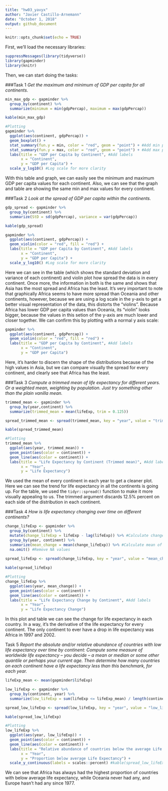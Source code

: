 ```yaml
---
title: "hw03_yavyx"
author: "Javier Castillo-Arnemann"
date: "October 1, 2018"
output: github_document
---
```


```r
knitr::opts_chunk$set(echo = TRUE)
```

First, we'll load the necessary libraries:

```r
suppressMessages(library(tidyverse))
library(gapminder)
library(knitr)
```

Then, we can start doing the tasks:

###Task 1
*Get the maximum and minimum of GDP per capita for all continents.*

```r
min_max_gdp <- gapminder %>%
  group_by(continent) %>%
  summarize(minimum = min(gdpPercap), maximum = max(gdpPercap))

kable(min_max_gdp)

#Plotting
gapminder %>%
  ggplot(aes(continent, gdpPercap)) +
  geom_boxplot() +
  stat_summary(fun.y = min, color = "red", geom = "point") + #Add min points
  stat_summary(fun.y = max, color = "red", geom = "point") + #Add max points
  labs(title = "GDP per Capita by Continent", #Add labels
       x = "Continent", 
       y = "GDP per Capita") +
  scale_y_log10() #Log scale for more clarity
```

With this table and graph, we can easily see the minimum and maximum GDP per capita values for each continent. Also, we can see that the graph and table are showing the same min and max values for every continent.

###Task 2
*Look at the spread of GDP per capita within the continents.*
```r
gdp_spread <- gapminder %>%
  group_by(continent) %>%
  summarize(StD = sd(gdpPercap), variance = var(gdpPercap))

kable(gdp_spread)

gapminder %>%
  ggplot(aes(continent, gdpPercap)) +
  geom_violin(color = "red", fill = "red") +
  labs(title = "GDP per Capita by Continent", #Add labels
       x = "Continent", 
       y = "GDP per Capita") +
  scale_y_log10() #Log scale for more clarity
```

Here we can see in the table (which shows the standard deviation and variance of each continent) and violin plot how spread the data is in every continent. Once more, the information in both is the same and shows that Asia has the most spread and Africa has the least. It's very important to note that graphically Africa seems to have more spread than Oceania and other continents, however, because we are using a log scale in the y-axis to get a better visual representation of the data, this distorts the "violins". Because Africa has lower GDP per capita values than Oceania, its "violin" looks bigger, because the values in this setion of the y-axis are much lower and closer together. We can confirm this by plotting with a normal y axis scale:
```r
gapminder %>%
  ggplot(aes(continent, gdpPercap)) +
  geom_violin(color = "red", fill = "red") +
  labs(title = "GDP per Capita by Continent", #Add labels
       x = "Continent", 
       y = "GDP per Capita")
```

Here, it's harder to discern the shape of the distributions because of the high values in Asia, but we can compare visually the spread for every continent, and clearly see that Africa has the least.

###Task 3
*Compute a trimmed mean of life expectancy for different years. Or a weighted mean, weighting by population. Just try something other than the plain vanilla mean.*
```r
trimmed_mean <- gapminder %>%
  group_by(year,continent) %>%
  summarize(trimmed_mean = mean(lifeExp, trim = 0.125))

spread_trimmed_mean <- spread(trimmed_mean, key = "year", value = "trimmed_mean")

kable(spread_trimmed_mean)

#Plotting
trimmed_mean %>%
  ggplot(aes(year, trimmed_mean)) +
  geom_point(aes(color = continent)) +
  geom_line(aes(color = continent)) +
  labs(title = "Life Expectancy by Continent (Trimmed mean)", #Add labels
       x = "Year", 
       y = "Life Expectancy")
```

We used the mean of every continent in each year to get a cleaner plot. Here we can see the trend for life expectancy in all the continents is going up. For the table, we used the `tidyr::spread()` function to make it more visually appealing to us. The trimmed argument discards 12.5% percent on each side of the distribution in each continent.

###Task 4
*How is life expectancy changing over time on different continents?*
```r
change_lifeExp <- gapminder %>%
  group_by(continent) %>%
  mutate(change_lifeExp = lifeExp - lag(lifeExp)) %>% #Calculate change in each continent
  group_by(year, continent) %>%
  summarize(mean_change = mean(change_lifeExp)) %>% #Calculate mean of changes
  na.omit() #Remove NA values
  
spread_lifeExp <- spread(change_lifeExp, key = "year", value = "mean_change")

kable(spread_lifeExp)

#Plotting
change_lifeExp %>%
  ggplot(aes(year, mean_change)) +
  geom_point(aes(color = continent)) +
  geom_line(aes(color = continent)) +
  labs(title = "Life Expectancy Change by Continent", #Add labels
       x = "Year", 
       y = "Life Expectancy Change") 
```

In this plot and table we can see the change for life expectancy in each country. In a way, it's the derivative of the life expectancy for every continent. The only continent to ever have a drop in life expectancy was Africa in 1997 and 2002.

Task 5
*Report the absolute and/or relative abundance of countries with low life expectancy over time by continent: Compute some measure of worldwide life expectancy – you decide – a mean or median or some other quantile or perhaps your current age. Then determine how many countries on each continent have a life expectancy less than this benchmark, for each year.*

```r
lifeExp_mean <- mean(gapminder$lifeExp)

low_lifeExp <- gapminder %>%
  group_by(continent, year) %>%
  summarize(low_lifeExp = sum(lifeExp <= lifeExp_mean) / length(continent)) #Get the relative frequency of the countries below the overall life expectancy

spread_low_lifeExp <- spread(low_lifeExp, key = "year", value = "low_lifeExp")

kable(spread_low_lifeExp)

#Plotting
low_lifeExp %>%
  ggplot(aes(year, low_lifeExp)) +
  geom_point(aes(color = continent)) +
  geom_line(aes(color = continent)) +
  labs(title = "Relative abundance of countries below the average Life Expectancy", #Add labels
       x = "Year", 
       y = "Proportion below average Life Expectancy") +
  scale_y_continuous(labels = scales::percent) #kable(spread_low_lifeExp) #Change labels to percent
```

We can see that Africa has always had the highest proportion of countries with below average life expectancy, while Oceania never had any, and Europe hasn't had any since 1977.
